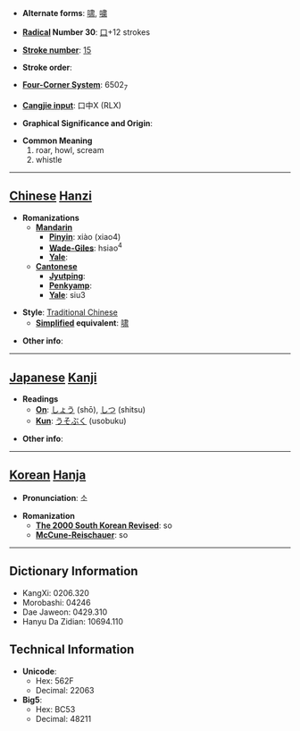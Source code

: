 * '''Alternate forms''': [[啸]], [[嘨]]

* '''[[Wiktionary:Chinese radical index| Radical]] Number 30''': [[Wiktionary:Chinese radical index 口|口]]+12 strokes

* '''[[Wiktionary:Chinese total strokes index|Stroke number]]''': [[Wiktionary:Chinese total strokes index 15|15]]

* '''Stroke order''': 

* '''[[Wiktionary:Chinese four corner index|Four-Corner System]]''': 6502<sub>7</sub>

* '''[[Wiktionary:Chinese Cangjie index|Cangjie input]]''': 口中X (RLX)

* '''Graphical Significance and Origin''': 

* '''Common Meaning'''
*#roar, howl, scream
*# whistle


----

== [[Chinese]] [[Hanzi]] ==

* '''Romanizations'''
** '''[[Mandarin]]'''
*** '''[[Pinyin]]''': xiào (xiao4)
*** '''[[Wade-Giles]]''': hsiao<sup>4</sup>
*** '''[[Yale]]''': 
** '''[[Cantonese]]'''
*** '''[[Jyutping]]''':
*** '''[[Penkyamp]]''': 
*** '''[[Yale]]''': siu3

* '''Style''': [[Traditional Chinese]] 
** '''[[Simplified Chinese|Simplified]] equivalent''': [[啸]]

* '''Other info''': 

----

== [[Japanese]] [[Kanji]] ==

* '''Readings'''
** '''[[On]]''': [[しょう]] (shō), [[しつ]] (shitsu)
** '''[[Kun]]''': [[うそぶく]] (usobuku)

* '''Other info''':  

----

== [[Korean]] [[Hanja]] ==

* '''Pronunciation''': 소

* '''Romanization'''
** '''[[The 2000 South Korean Revised Romanization|The 2000 South Korean Revised]]''': so
** '''[[McCune-Reischauer]]''': so

----

== Dictionary Information ==

* KangXi: 0206.320
* Morobashi: 04246
* Dae Jaweon: 0429.310
* Hanyu Da Zidian: 10694.110

== Technical Information ==

* '''Unicode''':
** Hex: 562F
** Decimal: 22063
* '''Big5''':
** Hex: BC53
** Decimal: 48211
